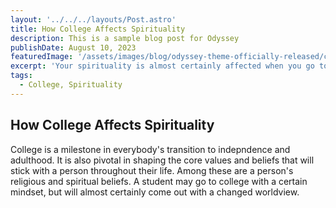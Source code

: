 ```yaml
---
layout: '../../../layouts/Post.astro'
title: How College Affects Spirituality
description: This is a sample blog post for Odyssey
publishDate: August 10, 2023
featuredImage: '/assets/images/blog/odyssey-theme-officially-released/collegeblog.jpg'
excerpt: 'Your spirituality is almost certainly affected when you go to college. Your faith may get stronger or weaker, but it will rarely stay the same.'
tags: 
  - College, Spirituality
---
```



## How College Affects Spirituality

College is a milestone in everybody's transition to indepndence and adulthood. It is also pivotal in shaping the core values and beliefs that will stick with a person throughout their life. Among these are a person's religious and spiritual beliefs. A student may go to college with a certain mindset, but will almost certainly come out with a changed worldview.


